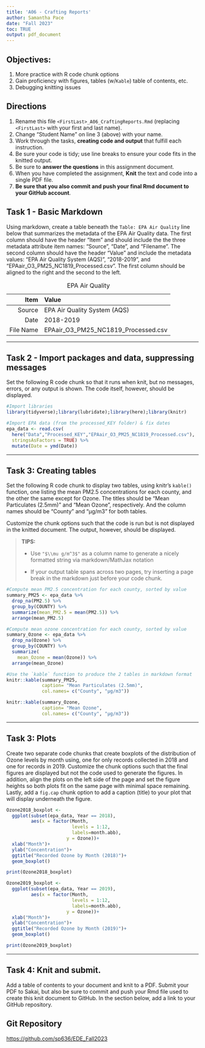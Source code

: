 ```yaml
---
title: 'A06 - Crafting Reports'
author: Samantha Pace 
date: "Fall 2023"
toc: TRUE
output: pdf_document
---
```


## Objectives:

1.  More practice with R code chunk options
2.  Gain proficiency with figures, tables (w/`Kable`) table of contents, etc.
3.  Debugging knitting issues

## Directions

1.  Rename this file `<FirstLast>_A06_CraftingReports.Rmd` (replacing `<FirstLast>` with your first and last name).
2.  Change "Student Name" on line 3 (above) with your name.
3.  Work through the tasks, **creating code and output** that fulfill each instruction.
4.  Be sure your code is tidy; use line breaks to ensure your code fits in the knitted output.
5.  Be sure to **answer the questions** in this assignment document.
6.  When you have completed the assignment, **Knit** the text and code into a single PDF file.
7.  **Be sure that you also commit and push your final Rmd document to your GitHub account**.

## Task 1 - Basic Markdown

Using markdown, create a table beneath the `Table: EPA Air Quality` line below that summarizes the metadata of the EPA Air Quality data. The first column should have the header "Item" and should include the the three metadata attribute item names: "Source", "Date", and "Filename". The second column should have the header "Value" and include the metadata values: "EPA Air Quality System (AQS)", "2018-2019", and "EPAair_O3_PM25_NC1819_Processed.csv". The first column should be aligned to the right and the second to the left.

\newpage

|      Item | Value                               |
|----------:|:------------------------------------|
|    Source | EPA Air Quality System (AQS)        |
|      Date | 2018-2019                           |
| File Name | EPAair_O3_PM25_NC1819_Processed.csv |

: EPA Air Quality

------------------------------------------------------------------------

## Task 2 - Import packages and data, suppressing messages

Set the following R code chunk so that it runs when knit, but no messages, errors, or any output is shown. The code itself, however, should be displayed.

```r
#Import libraries
library(tidyverse);library(lubridate);library(here);library(knitr)

#Import EPA data (from the processed_KEY folder) & fix dates
epa_data <- read.csv(
  here("Data","Processed_KEY","EPAair_O3_PM25_NC1819_Processed.csv"),
  stringsAsFactors = TRUE) %>% 
  mutate(Date = ymd(Date))
```

------------------------------------------------------------------------

## Task 3: Creating tables

Set the following R code chunk to display two tables, using knitr's `kable()` function, one listing the mean PM2.5 concentrations for each county, and the other the same except for Ozone. The titles should be "Mean Particulates (2.5mm)" and "Mean Ozone", respectively. And the column names should be "County" and "µg/m3" for both tables.

Customize the chunk options such that the code is run but is not displayed in the knitted document. The output, however, should be displayed.

> **TIPS:**
>
> -   Use `"$\\mu g/m^3$"` as a column name to generate a nicely formatted string via markdown/MathJax notation
>
> -   If your output table spans across two pages, try inserting a page break in the markdown just before your code chunk.

\newpage

```r
#Compute mean PM2.5 concentration for each county, sorted by value
summary_PM25 <- epa_data %>% 
  drop_na(PM2.5) %>% 
  group_by(COUNTY) %>% 
  summarize(mean_PM2.5 = mean(PM2.5)) %>% 
  arrange(mean_PM2.5)

#Compute mean ozone concentration for each county, sorted by value
summary_Ozone <- epa_data %>% 
  drop_na(Ozone) %>% 
  group_by(COUNTY) %>% 
  summarize(
    mean_Ozone = mean(Ozone)) %>% 
  arrange(mean_Ozone)

#Use the `kable` function to produce the 2 tables in markdown format
knitr::kable(summary_PM25,
             caption= "Mean Particulates (2.5mm)",
             col.names= c("County", "µg/m3"))

knitr::kable(summary_Ozone,
             caption= "Mean Ozone",
             col.names= c("County", "µg/m3"))
```

------------------------------------------------------------------------

## Task 3: Plots

Create two separate code chunks that create boxplots of the distribution of Ozone levels by month using, one for only records collected in 2018 and one for records in 2019. Customize the chunk options such that the final figures are displayed but not the code used to generate the figures. In addition, align the plots on the left side of the page and set the figure heights so both plots fit on the same page with minimal space remaining. Lastly, add a `fig.cap` chunk option to add a caption (title) to your plot that will display underneath the figure.

```r
Ozone2018_boxplot <-
  ggplot(subset(epa_data, Year == 2018),
         aes(x = factor(Month, 
                        levels = 1:12, 
                        labels=month.abb),
                      y = Ozone))+
  xlab("Month")+
  ylab("Concentration")+
  ggtitle("Recorded Ozone by Month (2018)")+
  geom_boxplot()

print(Ozone2018_boxplot)
```

```r
Ozone2019_boxplot <-
  ggplot(subset(epa_data, Year == 2019),
         aes(x = factor(Month, 
                        levels = 1:12, 
                        labels=month.abb),
                      y = Ozone))+
  xlab("Month")+
  ylab("Concentration")+
  ggtitle("Recorded Ozone by Month (2019)")+
  geom_boxplot()

print(Ozone2019_boxplot)
```

------------------------------------------------------------------------

\newpage

## Task 4: Knit and submit.

Add a table of contents to your document and knit to a PDF. Submit your PDF to Sakai, but also be sure to commit and push your Rmd file used to create this knit document to GitHub. In the section below, add a link to your GitHub repository.

## Git Repository

<https://github.com/sp636/EDE_Fall2023>
